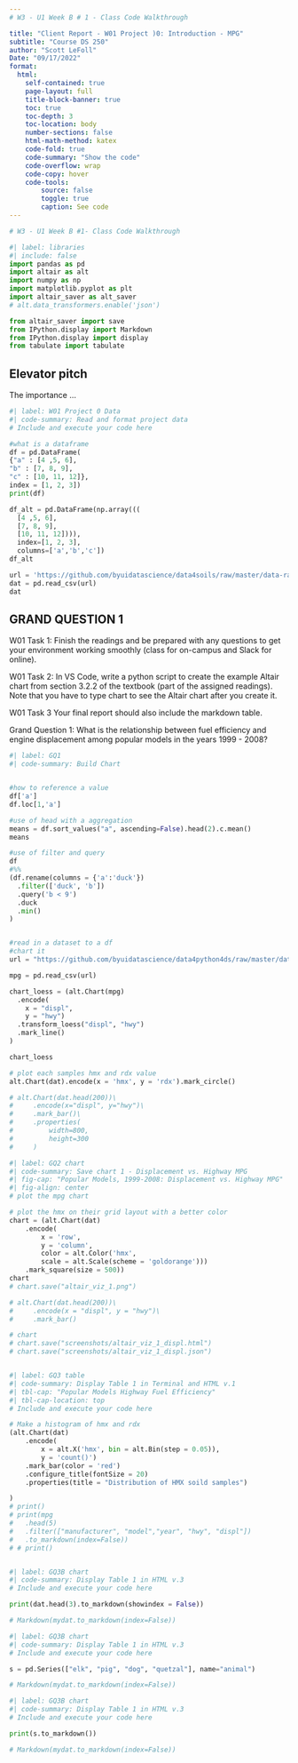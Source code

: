 ```yaml
---
# W3 - U1 Week B # 1 - Class Code Walkthrough

title: "Client Report - W01 Project )0: Introduction - MPG"
subtitle: "Course DS 250"
author: "Scott LeFoll"
Date: "09/17/2022"
format:
  html:
    self-contained: true
    page-layout: full
    title-block-banner: true
    toc: true
    toc-depth: 3
    toc-location: body
    number-sections: false
    html-math-method: katex
    code-fold: true
    code-summary: "Show the code"
    code-overflow: wrap
    code-copy: hover
    code-tools:
        source: false
        toggle: true
        caption: See code
---
```



```python

# W3 - U1 Week B #1- Class Code Walkthrough

#| label: libraries
#| include: false
import pandas as pd
import altair as alt
import numpy as np
import matplotlib.pyplot as plt
import altair_saver as alt_saver
# alt.data_transformers.enable('json')

from altair_saver import save
from IPython.display import Markdown
from IPython.display import display
from tabulate import tabulate
```


## Elevator pitch

The importance ...


```python
#| label: W01 Project 0 Data
#| code-summary: Read and format project data
# Include and execute your code here

#what is a dataframe
df = pd.DataFrame(
{"a" : [4 ,5, 6],
"b" : [7, 8, 9],
"c" : [10, 11, 12]},
index = [1, 2, 3])
print(df)

df_alt = pd.DataFrame(np.array(((
  [4 ,5, 6],
  [7, 8, 9],
  [10, 11, 12]))),
  index=[1, 2, 3],
  columns=['a','b','c'])
df_alt

url = 'https://github.com/byuidatascience/data4soils/raw/master/data-raw/cfbp_handgrenade/cfbp_handgrenade.csv'
dat = pd.read_csv(url)
dat
```



## GRAND QUESTION 1

W01 Task 1: Finish the readings and be prepared with any questions to get your environment working smoothly (class for on-campus and Slack for online).

W01 Task 2: In VS Code, write a python script to create the example Altair chart from 
section 3.2.2 of the textbook (part of the assigned readings). Note that you 
have to type chart to see the Altair chart after you create it.

W01 Task 3 Your final report should also include the markdown table.

Grand Question 1: What is the relationship between fuel efficiency and engine displacement among popular models in the years 1999 - 2008?


```python
#| label: GQ1
#| code-summary: Build Chart


#how to reference a value
df['a']
df.loc[1,'a']

#use of head with a aggregation
means = df.sort_values("a", ascending=False).head(2).c.mean()
means

#use of filter and query
df
#%%
(df.rename(columns = {'a':'duck'})
  .filter(['duck', 'b'])
  .query('b < 9')
  .duck
  .min()
)


#read in a dataset to a df
#chart it 
url = "https://github.com/byuidatascience/data4python4ds/raw/master/data-raw/mpg/mpg.csv"

mpg = pd.read_csv(url)

chart_loess = (alt.Chart(mpg)
  .encode(
    x = "displ",
    y = "hwy")
  .transform_loess("displ", "hwy")
  .mark_line()
)

chart_loess

# plot each samples hmx and rdx value
alt.Chart(dat).encode(x = 'hmx', y = 'rdx').mark_circle()

# alt.Chart(dat.head(200))\
#     .encode(x="displ", y="hwy")\
#     .mark_bar()\
#     .properties(
#         width=800,
#         height=300
#     )

```



```python
#| label: GQ2 chart
#| code-summary: Save chart 1 - Displacement vs. Highway MPG
#| fig-cap: "Popular Models, 1999-2008: Displacement vs. Highway MPG"
#| fig-align: center
# plot the mpg chart

# plot the hmx on their grid layout with a better color
chart = (alt.Chart(dat)
    .encode(
        x = 'row', 
        y = 'column', 
        color = alt.Color('hmx',
        scale = alt.Scale(scheme = 'goldorange')))
    .mark_square(size = 500))
chart
# chart.save("altair_viz_1.png")

# alt.Chart(dat.head(200))\
#     .encode(x = "displ", y = "hwy")\
#     .mark_bar()

# chart
# chart.save("screenshots/altair_viz_1_displ.html")
# chart.save("screenshots/altair_viz_1_displ.json")



```



```python
#| label: GQ3 table
#| code-summary: Display Table 1 in Terminal and HTML v.1
#| tbl-cap: "Popular Models Highway Fuel Efficiency"
#| tbl-cap-location: top
# Include and execute your code here

# Make a histogram of hmx and rdx
(alt.Chart(dat)
    .encode(
        x = alt.X('hmx', bin = alt.Bin(step = 0.05)), 
        y = 'count()')
    .mark_bar(color = 'red')
    .configure_title(fontSize = 20)
    .properties(title = "Distribution of HMX soild samples")

)
# print()
# print(mpg
#   .head(5)
#   .filter(["manufacturer", "model","year", "hwy", "displ"])
#   .to_markdown(index=False))
# # print()



```



```python
#| label: GQ3B chart
#| code-summary: Display Table 1 in HTML v.3
# Include and execute your code here

print(dat.head(3).to_markdown(showindex = False))

# Markdown(mydat.to_markdown(index=False))
```



```python
#| label: GQ3B chart
#| code-summary: Display Table 1 in HTML v.3
# Include and execute your code here

s = pd.Series(["elk", "pig", "dog", "quetzal"], name="animal")

# Markdown(mydat.to_markdown(index=False))
```


```python
#| label: GQ3B chart
#| code-summary: Display Table 1 in HTML v.3
# Include and execute your code here

print(s.to_markdown())

# Markdown(mydat.to_markdown(index=False))
```

